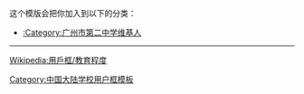 {{Userbox
  |border-c = #be7f0b
  |border-s = 2
  |id       = -{義忠仁}-
  |info     = 这个用户是[[广州市第二中学|'''<span class="org", style="color: #ffffff">广州市第二中学</span>''']]的学生、校友或教职员。
  |id-c     = #ffffff
  |id-s     = 12
  |id-fc    = #000000
  |info-c   = #eb0000
  |info-s   = 10
  |info-fc  = #ffffff
}}<includeonly>[[Category:广州市第二中学维基人|{{PAGENAME}}]]</includeonly><noinclude>
<div style="clear:both">
这个模版会把你加入到以下的分类：
* [[:Category:广州市第二中学维基人]]
----
[[Wikipedia:用戶框/教育程度]]</div>
{{UF-hcard-part}}
[[Category:中国大陆学校用户框模板]]
</noinclude>